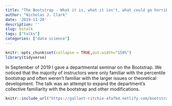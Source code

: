 ```yaml
---
title: "The Bootstrap - What it is, what it isn't, what could go horribly wrong"
author: "Nicholas J. Clark"
date: '2019-11-20'
description: ''
slug: bstalk
tags: ["talks"]
categories: ["data science"]
---
```



```r
knitr::opts_chunk$set(collapse = TRUE,out.width="150%")
library(tidyverse)
```

In September of 2019 I gave a departmental seminar on the Bootstrap.  We noticed that the majority of instructors were only familiar with the percentile bootstrap and often weren't familiar with the larger issues or theoretical development.  The talk was an attempt to expand the department's collective familiarity with the bootstrap and other modifications.


```r
knitr::include_url("https://gallant-ritchie-afafb4.netlify.com/bootstraptalk/Bootstrap.html", height = "800px")
```

